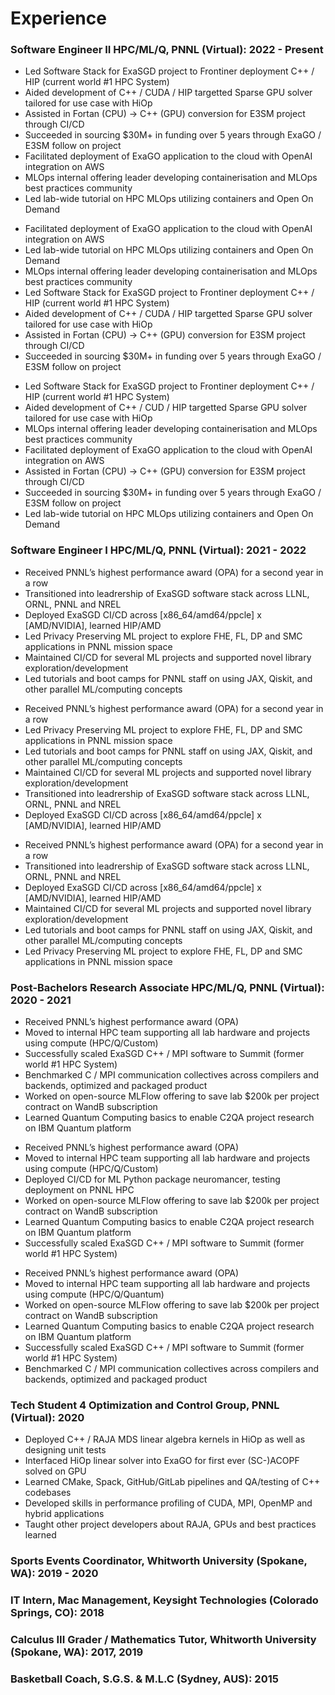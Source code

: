 # Experience

### Software Engineer II HPC/ML/Q, PNNL (Virtual): 2022 - Present

::: {.content-visible when-profile="cpp"}

- Led Software Stack for ExaSGD project to Frontiner deployment C++ / HIP (current world #1 HPC System)
- Aided development of C++ / CUDA / HIP targetted Sparse GPU solver tailored for use case with HiOp
- Assisted in Fortan (CPU) -> C++ (GPU) conversion for E3SM project through CI/CD
- Succeeded in sourcing $30M+ in funding over 5 years through ExaGO / E3SM follow on project
- Facilitated deployment of ExaGO application to the cloud with OpenAI integration on AWS
- MLOps internal offering leader developing containerisation and MLOps best practices community
- Led lab-wide tutorial on HPC MLOps utilizing containers and Open On Demand

:::

::: {.content-visible when-profile="python"}

- Facilitated deployment of ExaGO application to the cloud with OpenAI integration on AWS
- Led lab-wide tutorial on HPC MLOps utilizing containers and Open On Demand
- MLOps internal offering leader developing containerisation and MLOps best practices community
- Led Software Stack for ExaSGD project to Frontiner deployment C++ / HIP (current world #1 HPC System)
- Aided development of C++ / CUDA / HIP targetted Sparse GPU solver tailored for use case with HiOp
- Assisted in Fortan (CPU) -> C++ (GPU) conversion for E3SM project through CI/CD
- Succeeded in sourcing $30M+ in funding over 5 years through ExaGO / E3SM follow on project

:::

::: {.content-visible when-profile="devops"}

- Led Software Stack for ExaSGD project to Frontiner deployment C++ / HIP (current world #1 HPC System)
- Aided development of C++ / CUD / HIP targetted Sparse GPU solver tailored for use case with HiOp
- MLOps internal offering leader developing containerisation and MLOps best practices community
- Facilitated deployment of ExaGO application to the cloud with OpenAI integration on AWS
- Assisted in Fortan (CPU) -> C++ (GPU) conversion for E3SM project through CI/CD
- Succeeded in sourcing $30M+ in funding over 5 years through ExaGO / E3SM follow on project
- Led lab-wide tutorial on HPC MLOps utilizing containers and Open On Demand

:::

### Software Engineer I HPC/ML/Q, PNNL (Virtual): 2021 - 2022

::: {.content-visible when-profile="cpp"}

- Received PNNL's highest performance award (OPA) for a second year in a row
- Transitioned into leadrership of ExaSGD software stack across LLNL, ORNL, PNNL and NREL
- Deployed ExaSGD CI/CD across [x86_64/amd64/ppcle] x [AMD/NVIDIA], learned HIP/AMD
- Led Privacy Preserving ML project to explore FHE, FL, DP and SMC applications in PNNL mission space
- Maintained CI/CD for several ML projects and supported novel library exploration/development
- Led tutorials and boot camps for PNNL staff on using JAX, Qiskit, and other parallel ML/computing concepts

:::

::: {.content-visible when-profile="python"}

- Received PNNL's highest performance award (OPA) for a second year in a row
- Led Privacy Preserving ML project to explore FHE, FL, DP and SMC applications in PNNL mission space
- Led tutorials and boot camps for PNNL staff on using JAX, Qiskit, and other parallel ML/computing concepts
- Maintained CI/CD for several ML projects and supported novel library exploration/development
- Transitioned into leadrership of ExaSGD software stack across LLNL, ORNL, PNNL and NREL
- Deployed ExaSGD CI/CD across [x86_64/amd64/ppcle] x [AMD/NVIDIA], learned HIP/AMD

:::

::: {.content-visible when-profile="devops"}

- Received PNNL's highest performance award (OPA) for a second year in a row
- Transitioned into leadrership of ExaSGD software stack across LLNL, ORNL, PNNL and NREL
- Deployed ExaSGD CI/CD across [x86_64/amd64/ppcle] x [AMD/NVIDIA], learned HIP/AMD
- Maintained CI/CD for several ML projects and supported novel library exploration/development
- Led tutorials and boot camps for PNNL staff on using JAX, Qiskit, and other parallel ML/computing concepts
- Led Privacy Preserving ML project to explore FHE, FL, DP and SMC applications in PNNL mission space

:::

### Post-Bachelors Research Associate HPC/ML/Q, PNNL (Virtual): 2020 - 2021

::: {.content-visible when-profile="cpp"}

- Received PNNL's highest performance award (OPA)
- Moved to internal HPC team supporting all lab hardware and projects using compute (HPC/Q/Custom)
- Successfully scaled ExaSGD C++ / MPI software to Summit (former world #1 HPC System)
- Benchmarked C / MPI communication collectives across compilers and backends, optimized and packaged product
- Worked on open-source MLFlow offering to save lab $200k per project contract on WandB subscription
- Learned Quantum Computing basics to enable C2QA project research on IBM Quantum platform

:::

::: {.content-visible when-profile="python"}

- Received PNNL's highest performance award (OPA)
- Moved to internal HPC team supporting all lab hardware and projects using compute (HPC/Q/Custom)
- Deployed CI/CD for ML Python package neuromancer, testing deployment on PNNL HPC
- Worked on open-source MLFlow offering to save lab $200k per project contract on WandB subscription
- Learned Quantum Computing basics to enable C2QA project research on IBM Quantum platform
- Successfully scaled ExaSGD C++ / MPI software to Summit (former world #1 HPC System)

:::

::: {.content-visible when-profile="devops"}

- Received PNNL's highest performance award (OPA)
- Moved to internal HPC team supporting all lab hardware and projects using compute (HPC/Q/Quantum)
- Worked on open-source MLFlow offering to save lab $200k per project contract on WandB subscription
- Learned Quantum Computing basics to enable C2QA project research on IBM Quantum platform
- Successfully scaled ExaSGD C++ / MPI software to Summit (former world #1 HPC System)
- Benchmarked C / MPI communication collectives across compilers and backends, optimized and packaged product

:::


### Tech Student 4 Optimization and Control Group, PNNL (Virtual): 2020

- Deployed C++ / RAJA MDS linear algebra kernels in HiOp as well as designing unit tests
- Interfaced HiOp linear solver into ExaGO for first ever (SC-)ACOPF solved on GPU
- Learned CMake, Spack, GitHub/GitLab pipelines and QA/testing of C++ codebases
- Developed skills in performance profiling of CUDA, MPI, OpenMP and hybrid applications
- Taught other project developers about RAJA, GPUs and best practices learned

### Sports Events Coordinator, Whitworth University (Spokane, WA): 2019 - 2020
### IT Intern, Mac Management, Keysight Technologies (Colorado Springs, CO): 2018
### Calculus III Grader / Mathematics Tutor, Whitworth University (Spokane, WA): 2017, 2019
### Basketball Coach, S.G.S. & M.L.C (Sydney, AUS): 2015
